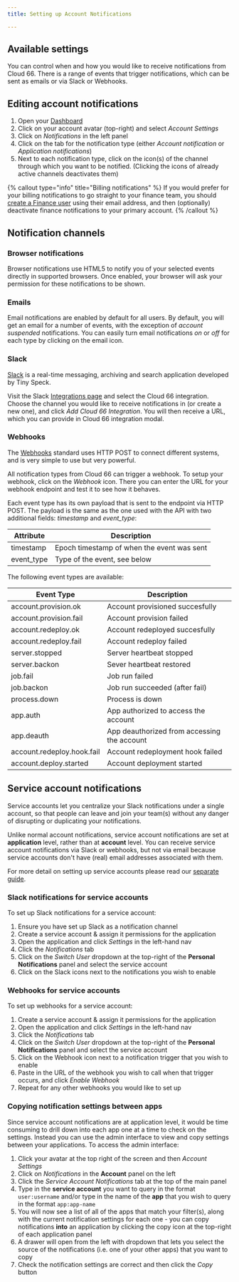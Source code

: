 ```yaml
---
title: Setting up Account Notifications

---
```


## Available settings

You can control when and how you would like to receive notifications from Cloud 66. There is a range of events that trigger notifications, which can be sent as emails or via Slack or Webhooks.

## Editing account notifications

1. Open your [Dashboard](https://app.cloud66.com/dashboard)
2. Click on your account avatar (top-right) and select *Account Settings*
3. Click on *Notifications* in the left panel
4. Click on the tab for the notification type (either *Account notification* or *Application notifications*)
5. Next to each notification type, click on the icon(s) of the channel through which you want to be notified. (Clicking the icons of already active channels deactivates them)

{% callout type="info" title="Billing notifications" %}
 If you would prefer for your billing notifications to go straight to your finance team, you should [create a Finance user](/docs/account/team-accounts#finance-users) using their email address, and then (optionally) deactivate finance notifications to your primary account. 
{% /callout %}

## Notification channels

### Browser notifications

Browser notifications use HTML5 to notify you of your selected events directly in supported browsers. Once enabled, your browser will ask your permission for these notifications to be shown.

### Emails

Email notifications are enabled by default for all users. By default, you will get an email for a number of events, with the exception of _account suspended_ notifications. You can easily turn email notifications _on_ or _off_ for each type by clicking on the email icon.

### Slack

[Slack](https://slack.com/) is a real-time messaging, archiving and search application developed by Tiny Speck.

Visit the Slack [Integrations page](https://slack.com/integrations) and select the Cloud 66 integration. Choose the channel you would like to receive notifications in (or create a new one), and click _Add Cloud 66 Integration_. You will then receive a URL, which you can provide in Cloud 66 integration modal.

### Webhooks

The [Webhooks](https://www.webhooks.org/) standard uses HTTP POST to connect different systems, and is very simple to use but very powerful.

All notification types from Cloud 66 can trigger a webhook. To setup your webhook, click on the _Webhook_ icon. There you can enter the URL for your webhook endpoint and test it to see how it behaves.

Each event type has its own payload that is sent to the endpoint via HTTP POST. The payload is the same as the one used with the API with two additional fields: _timestamp_ and _event_type_:

|Attribute|Description|
|--- |--- |
|timestamp|Epoch timestamp of when the event was sent|
|event_type|Type of the event, see below|

The following event types are available:

|Event Type|Description|
|--- |--- |
|account.provision.ok|Account provisioned succesfully|
|account.provision.fail|Account provision failed|
|account.redeploy.ok|Account redeployed succesfully|
|account.redeploy.fail|Account redeploy failed|
|server.stopped|Server heartbeat stopped|
|server.backon|Sever heartbeat restored|
|job.fail|Job run failed|
|job.backon|Job run succeeded (after fail)|
|process.down|Process is down|
|app.auth|App authorized to access the account|
|app.deauth|App deauthorized from accessing the account|
|account.redeploy.hook.fail|Account redeployment hook failed|
|account.deploy.started|Account deployment started|

## Service account notifications

Service accounts let you centralize your Slack notifications under a single account, so that people can leave and join your team(s) without any danger of disrupting or duplicating your notifications. 

Unlike normal account notifications, service account notifications are set at **application** level, rather than at **account** level. You can receive service account notifications via Slack or webhooks, but not via email because service accounts don't have (real) email addresses associated with them. 

For more detail on setting up service accounts please read our [separate guide](/docs/account/service-accounts).

### Slack notifications for service accounts

To set up Slack notifications for a service account:

1. Ensure you have set up Slack as a notification channel
2. Create a service account & assign it permissions for the application
3. Open the application and click *Settings* in the left-hand nav
4. Click the *Notifications* tab
5. Click on the *Switch User* dropdown at the top-right of the **Personal Notifications** panel and select the service account
6. Click on the Slack icons next to the notifications you wish to enable

### Webhooks for service accounts

To set up webhooks for a service account:

1. Create a service account & assign it permissions for the application
2. Open the application and click *Settings* in the left-hand nav
3. Click the *Notifications* tab
4. Click on the *Switch User* dropdown at the top-right of the **Personal Notifications** panel and select the service account
5. Click on the Webhook icon next to a notification trigger that you wish to enable
6. Paste in the URL of the webhook you wish to call when that trigger occurs, and click *Enable Webhook*
7. Repeat for any other webhooks you would like to set up

### Copying notification settings between apps

Since service account notifications are at application level, it would be time consuming to drill down into each app one at a time to check on the settings. Instead you can use the admin interface to view and copy settings between your applications. To access the admin interface:

1. Click your avatar at the top right of the screen and then *Account Settings*
2. Click on *Notifications* in the **Account** panel on the left
3. Click the *Service Account Notifications* tab at the top of the main panel
4. Type in the **service account** you want to query in the format `user:username` and/or type in the name of the **app** that you wish to query in the format `app:app-name` 
5. You will now see a list of all of the apps that match your filter(s), along with the current notification settings for each one - you can copy notifications **into** an application by clicking the copy icon at the top-right of each application panel
6. A drawer will open from the left with dropdown that lets you select the source of the notifications (i.e. one of your other apps) that you want to copy
7. Check the notification settings are correct and then click the *Copy* button
